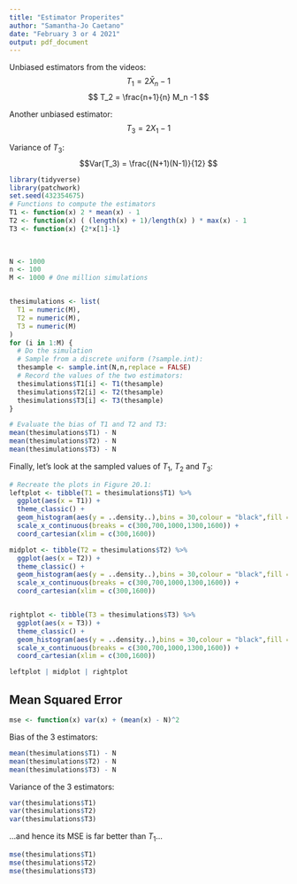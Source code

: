 ```yaml
---
title: "Estimator Properites"
author: "Samantha-Jo Caetano"
date: "February 3 or 4 2021"
output: pdf_document
---
```


Unbiased estimators from the videos: $$T_1 = 2\bar{X}_n - 1$$ 
$$ T_2 = \frac{n+1}{n} M_n -1 $$

Another unbiased estimator:
$$T_3 = 2X_1-1 $$

Variance of $T_3$:
 $$Var(T_3) = \frac{(N+1)(N-1)}{12} $$


```r
library(tidyverse)
library(patchwork)
set.seed(432354675)
# Functions to compute the estimators
T1 <- function(x) 2 * mean(x) - 1
T2 <- function(x) ( (length(x) + 1)/length(x) ) * max(x) - 1
T3 <- function(x) {2*x[1]-1}
  
  

N <- 1000
n <- 100
M <- 1000 # One million simulations


thesimulations <- list(
  T1 = numeric(M),
  T2 = numeric(M),
  T3 = numeric(M)
)
for (i in 1:M) {
  # Do the simulation
  # Sample from a discrete uniform (?sample.int):
  thesample <- sample.int(N,n,replace = FALSE)
  # Record the values of the two estimators:
  thesimulations$T1[i] <- T1(thesample)
  thesimulations$T2[i] <- T2(thesample)
  thesimulations$T3[i] <- T3(thesample)
}

# Evaluate the bias of T1 and T2 and T3:
mean(thesimulations$T1) - N
mean(thesimulations$T2) - N
mean(thesimulations$T3) - N

```


Finally, let's look at the sampled values of $T_{1}$, $T_{2}$ and $T_{3}$:

```r
# Recreate the plots in Figure 20.1:
leftplot <- tibble(T1 = thesimulations$T1) %>%
  ggplot(aes(x = T1)) +
  theme_classic() + 
  geom_histogram(aes(y = ..density..),bins = 30,colour = "black",fill = "transparent") +
  scale_x_continuous(breaks = c(300,700,1000,1300,1600)) +
  coord_cartesian(xlim = c(300,1600))

midplot <- tibble(T2 = thesimulations$T2) %>%
  ggplot(aes(x = T2)) +
  theme_classic() + 
  geom_histogram(aes(y = ..density..),bins = 30,colour = "black",fill = "transparent") +
  scale_x_continuous(breaks = c(300,700,1000,1300,1600)) +
  coord_cartesian(xlim = c(300,1600))


rightplot <- tibble(T3 = thesimulations$T3) %>%
  ggplot(aes(x = T3)) +
  theme_classic() + 
  geom_histogram(aes(y = ..density..),bins = 30,colour = "black",fill = "transparent") +
  scale_x_continuous(breaks = c(300,700,1000,1300,1600)) +
  coord_cartesian(xlim = c(300,1600))

leftplot | midplot | rightplot
```




## Mean Squared Error



```r

mse <- function(x) var(x) + (mean(x) - N)^2

```

Bias of the 3 estimators:

```r
mean(thesimulations$T1) - N
mean(thesimulations$T2) - N
mean(thesimulations$T3) - N
```

Variance of the 3 estimators:

```r
var(thesimulations$T1)
var(thesimulations$T2)
var(thesimulations$T3)
```

...and hence its MSE is far better than $T_{1}$...

```r
mse(thesimulations$T1)
mse(thesimulations$T2)
mse(thesimulations$T3)
```


